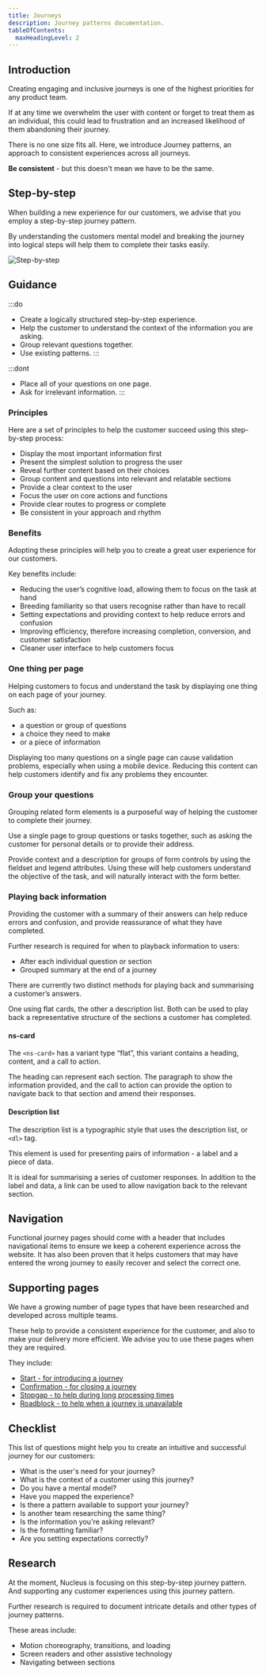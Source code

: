 ```yaml
---
title: Journeys
description: Journey patterns documentation.
tableOfContents:
  maxHeadingLevel: 2
---
```



## Introduction

Creating engaging and inclusive journeys is one of the highest priorities for any product team.

If at any time we overwhelm the user with content or forget to treat them as an individual, this could lead to frustration and an increased likelihood of them abandoning their journey.

There is no one size fits all. Here, we introduce Journey patterns, an approach to consistent experiences across all journeys.

**Be consistent** - but this doesn't mean we have to be the same.

## Step-by-step

When building a new experience for our customers, we advise that you employ a step-by-step journey pattern.

By understanding the customers mental model and breaking the journey into logical steps will help them to complete their tasks easily.

![Step-by-step](@assets/patterns/journeys/step-by-step.webp)

## Guidance

:::do
- Create a logically structured step-by-step experience.
- Help the customer to understand the context of the information you are asking.
- Group relevant questions together.
- Use existing patterns.
:::

:::dont
- Place all of your questions on one page.
- Ask for irrelevant information.
:::

### Principles

Here are a set of principles to help the customer succeed using this step-by-step process:

- Display the most important information first
- Present the simplest solution to progress the user
- Reveal further content based on their choices
- Group content and questions into relevant and relatable sections
- Provide a clear context to the user
- Focus the user on core actions and functions
- Provide clear routes to progress or complete
- Be consistent in your approach and rhythm

### Benefits 

Adopting these principles will help you to create a great user experience for our customers.

Key benefits include:

- Reducing the user’s cognitive load, allowing them to focus on the task at hand
- Breeding familiarity so that users recognise rather than have to recall
- Setting expectations and providing context to help reduce errors and confusion
- Improving efficiency, therefore increasing completion, conversion, and customer satisfaction
- Cleaner user interface to help customers focus

### One thing per page

Helping customers to focus and understand the task by displaying one thing on each page of your journey.

Such as:

- a question or group of questions
- a choice they need to make
- or a piece of information

Displaying too many questions on a single page can cause validation problems, especially when using a mobile device. Reducing this content can help customers identify and fix any problems they encounter.

### Group your questions

Grouping related form elements is a purposeful way of helping the customer to complete their journey.

Use a single page to group questions or tasks together, such as asking the customer for personal details or to provide their address.

Provide context and a description for groups of form controls by using the fieldset and legend attributes. Using these will help customers understand the objective of the task, and will naturally interact with the form better.

### Playing back information

Providing the customer with a summary of their answers can help reduce errors and confusion, and provide reassurance of what they have completed.

Further research is required for when to playback information to users:

- After each individual question or section
- Grouped summary at the end of a journey

There are currently two distinct methods for playing back and summarising a customer’s answers.

One using flat cards, the other a description list. Both can be used to play back a representative structure of the sections a customer has completed.

<ExampleViewer type="playback" />

#### ns-card

The `<ns-card>` has a variant type “flat”, this variant contains a heading, content, and a call to action.

The heading can represent each section. The paragraph to show the information provided, and the call to action can provide the option to navigate back to that section and amend their responses.

#### Description list

The description list is a typographic style that uses the description list, or `<dl>` tag.

This element is used for presenting pairs of information - a label and a piece of data.

It is ideal for summarising a series of customer responses. In addition to the label and data, a link can be used to allow navigation back to the relevant section.

## Navigation

Functional journey pages should come with a header that includes navigational items to ensure we keep a coherent experience across the website. It has also been proven that it helps customers that may have entered the wrong journey to easily recover and select the correct one.

## Supporting pages

We have a growing number of page types that have been researched and developed across multiple teams.

These help to provide a consistent experience for the customer, and also to make your delivery more efficient. We advise you to use these pages when they are required.

They include:

- [Start - for introducing a journey](/page-types/start)
- [Confirmation - for closing a journey](/page-types/confirmation)
- [Stopgap - to help during long processing times](/page-types/stopgap)
- [Roadblock - to help when a journey is unavailable](/page-types/roadblock)

## Checklist

This list of questions might help you to create an intuitive and successful journey for our customers:

- What is the user's need for your journey?
- What is the context of a customer using this journey?
- Do you have a mental model?
- Have you mapped the experience?
- Is there a pattern available to support your journey?
- Is another team researching the same thing?
- Is the information you're asking relevant?
- Is the formatting familiar?
- Are you setting expectations correctly?

## Research

At the moment, Nucleus is focusing on this step-by-step journey pattern. And supporting any customer experiences using this journey pattern.

Further research is required to document intricate details and other types of journey patterns.

These areas include:

- Motion choreography, transitions, and loading
- Screen readers and other assistive technology
- Navigating between sections
